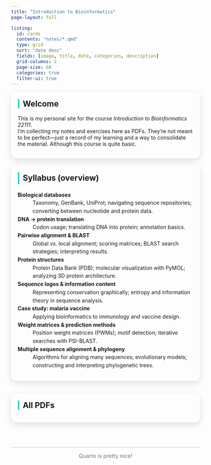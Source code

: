 ```yaml
---
title: "Introduction to Bioinformatics"
page-layout: full

listing:
  id: cards
  contents: "notes/*.qmd"
  type: grid
  sort: "date desc"
  fields: [image, title, date, categories, description]
  grid-columns: 2
  page-size: 60
  categories: true
  filter-ui: true
---
```


::: {.two-col}

::: {.left}

::: {.panel}
## Welcome
This is my personal site for the course *Introduction to Bioinformatics 22111*.  
I’m collecting my notes and exercises here as PDFs. They’re not meant to be perfect—just a record of my learning and a way to consolidate the material. Although this course is quite basic.
:::

::: {.panel .syllabus}
## Syllabus (overview)

**Biological databases**  
: Taxonomy, GenBank, UniProt; navigating sequence repositories; converting between nucleotide and protein data.

**DNA → protein translation**  
: Codon usage; translating DNA into protein; annotation basics.

**Pairwise alignment & BLAST**  
: Global vs. local alignment; scoring matrices; BLAST search strategies; interpreting results.

**Protein structures**  
: Protein Data Bank (PDB); molecular visualization with PyMOL; analyzing 3D protein architecture.

**Sequence logos & information content**  
: Representing conservation graphically; entropy and information theory in sequence analysis.

**Case study: malaria vaccine**  
: Applying bioinformatics to immunology and vaccine design.

**Weight matrices & prediction methods**  
: Position weight matrices (PWMs); motif detection; iterative searches with PSI-BLAST.

**Multiple sequence alignment & phylogeny**  
: Algorithms for aligning many sequences; evolutionary models; constructing and interpreting phylogenetic trees.
:::

:::

::: {.right}

::: {.notebooks-card}
## All PDFs

:::{#cards}
:::
:::

:::
:::

<hr class="site-divider">
<p class="site-footer">
  Quarto is pretty nice!
</p>

<style>
:root { --acc: #34d0c6; }

/* ================= Two-column layout ================= */
.two-col { display:grid; grid-template-columns:7fr 5fr; gap:1rem 1.5rem; align-items:start; }
.left,.right { min-width:0; }
.right { position:sticky; top:88px; }
@media (max-width:1200px){ .two-col{ grid-template-columns:1fr; } .right{ position:static; } }

/* ================= Panels / Cards ================= */
.panel,.notebooks-card{
  background: var(--bs-card-bg);
  border:1px solid var(--bs-border-color);
  border-radius:14px;
  padding:1rem 1.1rem;
  box-shadow:0 6px 18px rgba(0,0,0,.12);
  margin-bottom:1.1rem;
}
.panel>h2,.notebooks-card>h2{ margin-top:.2rem; padding-left:.6rem; border-left:4px solid var(--acc); }

/* ================= Syllabus tweaks ================= */
.syllabus { line-height:1.55; }
.syllabus p { margin-bottom:.35rem; }

/* ================= Listing: full-width filter + 2-col grid ================= */
.notebooks-card .listing-toolbar,.notebooks-card .listing-actions{ display:block !important; width:100% !important; margin-bottom:.6rem !important; }
.notebooks-card .listing-filter{ width:100% !important; margin:0 !important; }
.notebooks-card .listing-filter input.form-control{
  width:100% !important; max-width:100% !important; border-radius:6px; padding:.45rem .75rem;
  background-color: var(--bs-body-bg) !important; color: var(--bs-body-color) !important; border-color: var(--bs-border-color) !important;
}
.notebooks-card .listing-filter .input-group-text{ display:none !important; }
.notebooks-card .quarto-grid{ display:grid !important; grid-template-columns:repeat(2,minmax(250px,1fr)) !important; gap:.9rem !important; }

/* Tag pills on cards; hide sidebar list */
.quarto-listing-sidebar, .listing-sidebar, .quarto-categories { display:none !important; }
.card .listing-categories { margin-top:.35rem; }
.card .listing-category{
  display:inline-block; background:var(--acc); color:#111 !important;
  font-size:.7rem; font-weight:700; padding:.18rem .5rem; border-radius:999px; margin-right:.25rem; text-transform:uppercase; letter-spacing:.3px;
}

/* Hover polish */
.quarto-grid>.g-col>.card{ transition:transform .15s, box-shadow .15s; }
.quarto-grid>.g-col>.card:hover{ transform:translateY(-2px); box-shadow:0 8px 24px rgba(0,0,0,.18); }

/* Dark-mode contrast bump */
html.quarto-dark .panel, html.quarto-dark .notebooks-card,
body.quarto-dark .panel, body.quarto-dark .notebooks-card{
  background: rgba(255,255,255,.05) !important; border-color: rgba(255,255,255,.12) !important;
}

/* Title size tweak */
#quarto-document-content h1:first-of-type{ font-size:2rem; font-weight:700; margin-bottom:1rem; }

/* Footer */
.site-divider{ margin-top:3rem; opacity:.25; }
.site-footer{ text-align:center; font-size:.9rem; opacity:.6; }

/* Smooth anchors */
html{ scroll-behavior:smooth; }
</style>
